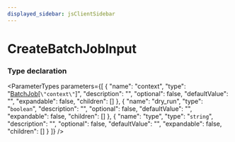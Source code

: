 ```yaml
---
displayed_sidebar: jsClientSidebar
---
```



# CreateBatchJobInput

### Type declaration

<ParameterTypes parameters={[
  {
    "name": "context",
    "type": "[BatchJob](../classes/internal.BatchJob.mdx)[`\"context\"`]",
    "description": "",
    "optional": false,
    "defaultValue": "",
    "expandable": false,
    "children": []
  },
  {
    "name": "dry_run",
    "type": "`boolean`",
    "description": "",
    "optional": false,
    "defaultValue": "",
    "expandable": false,
    "children": []
  },
  {
    "name": "type",
    "type": "`string`",
    "description": "",
    "optional": false,
    "defaultValue": "",
    "expandable": false,
    "children": []
  }
]} />
